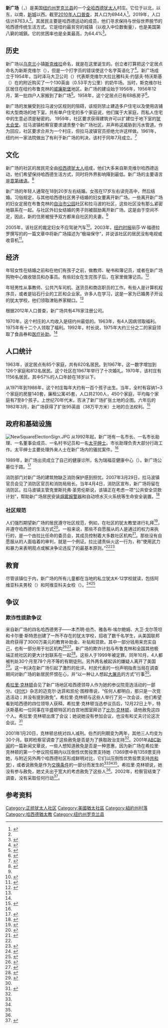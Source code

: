 {{Otheruses|新广场}}
{{Infobox settlement
| name                            = 新广场
| native_name                     = {{lang|en|New Square}}<br>{{lang|yi|שיכון סקווירא}}
| settlement_type                 = {{le|纽约州行政区划#村庄|Administrative divisions of New York#Village|村庄}}
| nickname                        =
| motto                           = <!-- Images -->
| image_skyline                   =
| imagesize                       =
| image_caption                   =
| image_flag                      =
| image_seal                      = <!-- Maps -->
| pushpin_map                     = New York#USA
| pushpin_label                   = 新广场
| pushpin_label_position          = <!-- the position of the pushpin label: left, right, top, bottom, none -->
| pushpin_map_caption             = 在纽约州和美国的位置
| image_map                       = Rockland County New York incorporated and unincorporated areas New Square highlighted.svg
| mapsize                         = 260px
| map_caption                     = 位于[[罗克兰县_(纽约州)|罗克兰县]]和[[纽约州|纽约州]]的位置

<!-- Location -->
| subdivision_type                = 国家
| subdivision_name                = {{flag|United States}}
| subdivision_type1               = [[美国的州|州]]
| subdivision_name1               = {{flag|New York}}
| subdivision_type2               = [[纽约州县级行政区列表|县]]
| subdivision_name2               = {{Flagicon image|Rockland County Flag.gif|size=22px}} [[罗克兰县_(纽约州)|罗克兰县]]
| government_footnotes            =
| government_type                 =
| leader_title                    = 市长
| leader_name                     = 以色列·斯皮策（Israel Spitzer）
| leader_title1                   = 理事
| leader_name1                    = Yakov Berger、Naftali Biston、Yitzchok Fischer、Abraham Kohl、Fred Schonfeld、Jacob Unger
| established_title               = [[市法团|成立日期]]
| established_date                = 1961年11月6日

<!-- Area -->
| unit_pref                       = Imperial
| area_footnotes                  = <ref name="CenPopGazetteer2019">{{cite web|title=2019 U.S. Gazetteer Files|url=https://www2.census.gov/geo/docs/maps-data/data/gazetteer/2019_Gazetteer/2019_gaz_place_36.txt|publisher=United States Census Bureau|access-date=2021-02-04|archive-date=2020-01-16|archive-url=https://web.archive.org/web/20200116050157/https://www2.census.gov/geo/docs/maps-data/data/gazetteer/2019_Gazetteer/2019_gaz_place_36.txt|dead-url=no}}</ref>
| area_magnitude                  =
| area_total_km2                  = 0.95
| area_land_km2                   = 0.95
| area_water_km2                  = 0.00
| area_total_sq_mi                = 0.37
| area_land_sq_mi                 = 0.37
| area_water_sq_mi                = 0.00

<!-- Population -->| population_as_of                = [[2010年美国人口普查|2010年]]
| population_footnotes            =
| population_total                = 6944
| population_density_km2          = 9210.69
| population_density_sq_mi        = 23877.38
<!-- General information -->| timezone                        = [[北美东部时区|EST]]
| utc_offset                      = -5
| timezone_DST                    = EDT
| utc_offset_DST                  = -4
| elevation_footnotes             =
| elevation_m                     = 150
| elevation_ft                    = 492
| coordinates                     = {{coord|41|8|23|N|74|1|42|W|region:US-NY|display=inline}}
| postal_code_type                = [[美国邮政编码|邮政编码]]
| postal_code                     = 10977
| area_code                       = {{le|北美电话区号845|Area code 845|845}}
| blank_name                      = [[联邦信息处理标准|FIPS代码]]
| blank_info                      = 36-50705
| blank1_name                     = [[地名信息系统|GNIS]]功能编号
| blank1_info                     = 0971939
| website                         = {{official website}}
| footnotes                       =
| pop_est_as_of                   = 2019年
| pop_est_footnotes               = <ref name="USCensusEst2019CenPopScriptOnlyDirtyFixDoNotUse"/>
| population_est                  = 8763人
}}
'''新广场'''（{{lang-en|New Square}}，{{lang-yi|שיכון סקווירא}}）是美国[[纽约州|纽约州]][[罗克兰县_(纽约州)|罗克兰县]]{{le|拉马波 (纽约州)|Ramapo, New York|拉马波}}的一个[[哈西迪犹太教|全哈西德犹太人]]村庄。它位于{{le|希尔克雷斯特 (纽约州罗克兰县)|Hillcrest, Rockland County, New York|希尔克雷斯特}}以北，{{le|维奥拉 (纽约州)|Viola, New York|维奥拉}}以东，{{le|新汉普斯特德|New Hempstead, New York}}以南，[[新城_(纽约州)|新城]]以西。截至[[2010年美国人口普查|2010年人口普查]]，其人口为6944人<ref name="Census 2010">{{Cite web| url=https://www.census.gov| title=Profile of General Population and Housing Characteristics: 2010 Demographic Profile Data (DP-1): New Square village, New York| publisher=United States Census Bureau| language=en| access-date=2021-02-04| archive-date=1996-12-27| archive-url=https://web.archive.org/web/19961227012639/https://www.census.gov/| dead-url=no}}</ref>。2019年，人口估计8763人<ref name="CenPopGazetteer2019"/>。其居民主要是{{le|斯克维尔 (哈西德王朝)|Skver (Hasidic dynasty)|斯克维尔}}哈西德运动的成员，他们寻求保持与世俗世界脱节的哈西德传统生活方式。它是纽约最贫穷的城镇（以收入中位数衡量），也是美国第八窮的城鎮。它的贫困率也是全美最高，为64.4%<ref>{{cite news |last1=Sauter |first1=Michael B. |title=Across the US: What are the 35 poorest towns in America? |url=https://www.usatoday.com/story/money/2019/06/08/americas-poorest-towns-low-and-middle-income-families-left-behind/39552791/ |work=USA TODAY |date=2019-06-08 |accessdate=2021-02-04 |archive-date=2020-10-30 |archive-url=https://web.archive.org/web/20201030035558/https://www.usatoday.com/story/money/2019/06/08/americas-poorest-towns-low-and-middle-income-families-left-behind/39552791/ |dead-url=no }}</ref>。

==历史==
新广场以[[乌克兰|乌克兰]]小镇[[斯克维拉|斯克维拉]]命名，{{le|斯克维尔哈西德|Skver (Hasidic dynasty)}}就是在这里诞生的。创立者打算把这个定居点命名为新斯克维尔（{{lang|en|New Skvir}}），但是一个打字员的错误使这个名字英语化了<ref name="Mystics">{{cite news| title=Mystics in the Suburbs| newspaper=TIME| date=1961-03-03| url=http://www.time.com/time/magazine/article/0,9171,897687,00.html| accessdate=2021-03-17| archive-date=2007-03-12| archive-url=https://web.archive.org/web/20070312021921/http://www.time.com/time/magazine/article/0,9171,897687,00.html| dead-url=yes}}</ref>。新广场成立于1954年，当时泽马大卫公司（{{lang|en|Zemach David Corporation}}）代表斯克维尔大拉比雅科夫·约瑟夫·特沃斯基（{{lang|en|Yakov Yosef Twersky}}）在{{le|拉马波 (纽约州)|Ramapo, New York|拉马波镇}}的{{le|斯普林瓦利 (纽约州)|Spring Valley, New York|斯普林瓦利}}附近购买了一个130英亩（0.53平方公里）的奶牛场。当时，斯克维尔社区居住在纽约布鲁克林的[[威廉斯堡_(布鲁克林)|威廉斯堡]]地区。新广场的建设始于1956年，1956年12月，第一批四户人家搬到了新广场<ref name="EncJud">{{cite book|chapter=New Square| title= Encyclopaedia Judaica|editor= Michael Berenbaum and Fred Skolnik| edition= 2| volume= 15| location=Detroit| publisher= Macmillan Reference USA|year= 2007|accessdate=2021-03-17|page= 189|url=http://go.galegroup.com/ps/i.do?&id=GALE%7CCX2587514800&v=2.1&u=unizur&it=r&p=GVRL&sw=w}}</ref>。1958年，这个定居点已有68栋房子<ref name="Mintz199">{{cite book| last=Mintz| first=Jerome R.| title=Hasidic People: A Place in the New World| publisher=Harvard University Press| year=1992| pages=199–200| accessdate=2021-03-17| url=https://books.google.com/books?id=uEP5KNUAFh0C| isbn=9780674041097| archive-date=2017-02-23| archive-url=https://web.archive.org/web/20170223163302/https://books.google.com/books?id=uEP5KNUAFh0C| dead-url=no}}</ref>。

新广场的发展受到拉马波分区规则的阻碍，该规则禁止建造多户住宅以及使用店铺和大型商场的地下室。共有单户住宅的多个家庭说，他们属于大家庭，而私人住宅中的生意必须是秘密的。 1959年，社区要求获得建筑许可以扩建位于{{le|科德角风格房屋|Cape Cod (house)}}地下室的[[犹太会堂|犹太会堂]]。拉马波镇检察官要求谴责整个新广场社区，并声称这威胁到污水管道。作为回应，社区要求合并为一个村庄，但拉马波镇官员拒绝允许这样做。1961年，纽约州一家法院做出了有利于新广场的判决，该村于同年7月成立。<ref>{{Cite web |url = https://casetext.com/case/matter-of-unger-v-nugent#summary |title = Matter of Unger v. Nugent |language = en |accessdate = 2021-04-04 |archive-date = 2018-11-16 |archive-url = https://web.archive.org/web/20181116014702/https://casetext.com/case/matter-of-unger-v-nugent#summary |dead-url = no }}</ref>

==文化==
新广场的社区的居民完全由[[哈西迪犹太教|哈西德犹太人]]组成，他们大多来自斯克维尔{{lang|en|Skverer}}哈西德运动，他们希望保持哈西德生活方式，同时将外界影响降到最低。新广场的主要语言是[[意第绪语|意第绪语]]。<ref>{{Cite web|url = http://www.epodunk.com/cgi-bin/genInfo.php?locIndex=1252|title = New Square community profile|website = Epodunk|language = en|accessdate = 2021-02-05|archive-date = 2019-05-14|archive-url = https://web.archive.org/web/20190514232505/http://epodunk.com/cgi-bin/genInfo.php?locIndex=1252|dead-url = no}}</ref>

新广场的年轻人通常在18到20岁左右结婚。女孩在17岁左右读完高中，然后结婚。习俗规定，与其他哈西德社区男子结婚的妇女要离开新广场。一些离开新广场的妇女定居在布鲁克林的[[自治市公园|自治市公园]]社区和拉马波的{{le|蒙西 (纽约州)|Monsey, New York|蒙西}}社区，这些社区没有那么紧密地联系在一起。与社区外妇女结婚的男子则被鼓励离开新广场。这是由于空间不足，因此，新的住房被授予双方都来自社区的夫妻。<ref name="Mintz202"/>

2005年，该社区的{{le|犹太教法庭|Beth din}}裁定妇女不应驾驶汽车<ref>{{cite news| last=Weiss| first=Steven I.| url=http://www.forward.com/articles/2065/| title=Hasidic Village Keeps Women Out of the Driver’s Seat| newspaper=The Jewish Daily Forward| language=en| date=2005-10-14| accessdate=2021-02-05| archive-date=2011-06-24| archive-url=https://web.archive.org/web/20110624084500/https://www.forward.com/articles/2065/| dead-url=no}}</ref>。2003年，[[纽约时报|纽约时报]]丽莎·W·福德拉罗撰写的的一篇文章中将新广场描述为“极端保守”，并说该社区的居民没有电视或收音机<ref>{{cite news| last=Foderaro| first=Lisa| url=https://www.nytimes.com/2003/08/21/nyregion/21MOTH.html?ex=1376884800&en=080b0a3eaf5f9364&ei=5007&partner=USERLAND| title=New York Town Mourns a Generous Friend| newspaper=The New York Times| date=2003-08-20| language=en| accessdate=2021-02-05| archive-date=2013-09-28| archive-url=https://web.archive.org/web/20130928071528/http://www.nytimes.com/2003/08/21/nyregion/21MOTH.html?ex=1376884800&en=080b0a3eaf5f9364&ei=5007&partner=USERLAND| dead-url=no}}</ref>。

==经济==
年轻女性在结婚之前和在他们有孩子之前，做教师、秘书和簿记员，或者在新广场购物中心做收银员和办事员。有些妇女在生完孩子后，在家里做簿记员。<ref name="Mintz204">{{cite book| last=Mintz| first=Jerome R.| title=Hasidic People. A Place in the New World| publisher=Harvard University Press| year=1992| pages=204–205| url=https://books.google.com/books?id=uEP5KNUAFh0C| isbn=9780674041097| accessdate=2021-02-05| archive-date=2017-02-23| archive-url=https://web.archive.org/web/20170223163302/https://books.google.com/books?id=uEP5KNUAFh0C| dead-url=no}}</ref>

年轻男性从事教师、公共汽车司机、送货员和商店职员的工作。有些人是计算机程序员，或者是钻石行业的工匠和企业家。许多人在{{lang|en|{{le|Kollel|Kollel}}}}学习，这是一家为已婚男子开设的犹太学校，他们领取津贴养家糊口。<ref name="Mintz204"/>

根据2012年人口普查，新广场共有476家注册公司。

1970年，这个村庄的人均收入是纽约州最低的。1963年，有4人因病领取福利。1975年有十二个人领取了福利。1992年，村长说，1975年大约三分之二的家庭领取了食品券和[[联邦医疗补助|医疗补助]]。<ref name="Mintz202"/>

==人口统计==
{{US Census population
|1970= 1156
|1980= 1750
|1990= 2605
|2000= 4624
|2010= 6944
|estyear=2019
|estimate=8763
|estref=<ref name="USCensusEst2019CenPopScriptOnlyDirtyFixDoNotUse">{{cite web|url=https://www.census.gov/programs-surveys/popest/data/tables.2019.html|date=2020-05-24|title=Population and Housing Unit Estimates|publisher=United States Census Bureau|access-date=2021-02-04|archive-date=2021-07-01|archive-url=https://web.archive.org/web/20210701194657/https://www.census.gov/programs-surveys/popest/data/tables.2019.html|dead-url=no}}</ref>
|footnote=美国十年一次的人口普查<ref name="DecennialCensus">{{cite web|url=https://www.census.gov/programs-surveys/decennial-census.html|title=Census of Population and Housing|publisher=Census.gov|access-date=2021-02-04|language=en|archive-date=2021-07-01|archive-url=https://web.archive.org/web/20210701194652/https://www.census.gov/programs-surveys/decennial-census.html|dead-url=no}}</ref><br>2019年估计<ref name="CenPopGazetteer2019"/>
}}
1963年，该定居点有85个家庭，共有620名居民。到1967年，这一数字增加到126个家庭和812名居民。这个社区在1967年举行了十次婚礼。1970年，该村庄有1156名居民，其中57%的人口年龄在18岁以下。

从1971年到1986年，这个村庄每年大约有一百个孩子出生。当年，全村有容纳1~3个家庭的房屋140套，廉租公寓45套，人口共2100人，450个家庭，平均每个家庭有7至8个孩子。上世纪70年代末，{{le|拉马波 (纽约州)|Ramapo, New York|拉马波镇}}否决了新广场扩张土地的企图。六年后的1982年3月，新广场获得了扩张95英亩（38万平方米）土地的合法权利。<ref name="Mintz202">{{cite book| last=Mintz| first=Jerome R.| title=Hasidic People. A Place in the New World| publisher=Harvard University Press| year=1992| pages=202–203| url=https://books.google.com/books?id=uEP5KNUAFh0C| isbn=9780674041097| accessdate=2021-02-04| archive-date=2017-02-23| archive-url=https://web.archive.org/web/20170223163302/https://books.google.com/books?id=uEP5KNUAFh0C| dead-url=no}}</ref>

==政府和基础设施==
[[File:NewSquareElectionSign.JPG|thumb]]
从1992年起，新广场有一名市长、一名市长助理、一名董事会成员、一名村书记员和一名[[太平绅士|太平绅士]]。市长助理负责大部分行政工作。太平绅士主要处理外来人士在新广场内的骚扰案件。<ref name="Mintz204"/>

1989年，新广场出资成立了自己的健康诊所，名为瑞福亚健康中心（{{lang|en|Refuah Health Center}}）。新广场公墓位于{{lang|en|Bais Hachaim}}路。<ref>{{Cite web|url = https://www.misaskim.org/cemlisting|title = Cemetery Listing|website = Misaskim|language = en|accessdate = 2021-02-10|archive-date = 2019-06-23|archive-url = https://web.archive.org/web/20190623150431/https://www.misaskim.org/cemlisting|dead-url = no}}</ref>

消防部门对新广场的建筑物缺乏消防保护感到担忧。2007年3月29日，拉马波镇官员会见了消防区官员和消防局局长。当年4月4日，消防区宣布，新广场将留在消防区。拉马波镇主管克里斯托弗·圣劳伦斯说，该镇正在考虑一项“公共安全贷款计划”，帮助新广场居民安装[[烟雾探测器|烟雾报警器]]和自动喷水灭火系统等生命安全装置。<ref>{{Cite web |url = http://insiderockland.lohudblogs.com/2007/04/04/fire-service-to-new-square-wont-be-interrupted/ |title = Fire service to New Square won’t be interrupted|website=The Journal News |archive-url = https://web.archive.org/web/20090803074008/http://insiderockland.lohudblogs.com/2007/04/04/fire-service-to-new-square-wont-be-interrupted/|date = 2007-04-04 |archive-date=2009-08-03|language = en|accessdate = 2021-02-10}}</ref>

===社区规范===
人们强烈期望新广场的居民遵守社区规范，例如，在社区的犹太教堂进行礼拜<ref name=NYT>{{cite news|last=Applebome|first=Peter|title=In Hasidic Village, Attempted Murder Arrest Is Linked to Schism|url=https://www.nytimes.com/2011/06/06/nyregion/in-hasidic-village-attempted-murder-arrest-is-linked-to-schism.html|newspaper=The New York Times|date=2011-06-05|language=en|accessdate=2021-02-10|quote=a rabbinical court ruled that praying outside the synagogue was a serious violation of community rules.|archive-date=2021-03-14|archive-url=https://web.archive.org/web/20210314183555/http://www.nytimes.com/2011/06/06/nyregion/in-hasidic-village-attempted-murder-arrest-is-linked-to-schism.html|dead-url=no}}</ref>，并遵守哈西德的生活方式<ref name=DSJDF>{{cite news|last=Deen|first=Shulem|title=What Is Really Happening in New Square?|url=http://www.forward.com/articles/138211/|access-date=2021-02-10|language=en|newspaper=The Jewish Daily Forward|date=2011-05-30|issue=June 10, 2011|format=Opinion|quote=There had been rumors in the study hall that the student in question was in possession of items forbidden by the rules of our austere Hasidic lifestyle.|archive-date=2012-02-12|archive-url=https://web.archive.org/web/20120212020300/http://www.forward.com/articles/138211/|dead-url=no}}</ref>。一般来说，那些不自愿服从的人是通过{{lang|en|kehillah}}的权力来执行的，{{lang|en|kehillah}}是一个由拉比任命的委员会，其成员控制着大多数社区机构<ref name=Forward>{{cite news|last=Tobin|first=Andrew|title=New Square: Where Tradition and the Rebbe Rule: And Difference Comes at a Painful Cost|url=http://forward.com/articles/138472/|access-date=2021-02-10|language=en|newspaper=The Jewish Daily Forward|date=2011-06-08|issue=June 17, 2011|archive-date=2011-08-19|archive-url=https://web.archive.org/web/20110819081910/http://www.forward.com/articles/138472/|dead-url=no}}</ref>。那些没有自愿服从的人面临着{{le|义务警卫队|Vigilantism}}的审判，{{le|新广场纵火案|New Square arson attack}}就是一个例证。拉比谴责纵火这一行为，称“使用武力和暴力来表明观点或解决争论违反了{{lang|en|Skver}}的最基本原则。”<ref name=Forward /><ref name=JN>{{cite news|title=Group of devotees enforces obedience to grand rebbe in New Square, residents say|url=http://www.lohud.com/article/20110605/NEWS01/106050380/Group-devotees-enforces-obedience-grand-rebbe-New-Square-residents-say|access-date=2021-02-10|language=en|newspaper=The Journal News|date=2011-06-04|author=Shawn Cohen|author2=Steve Lieberman|quote=Residents who defy this Hasidic enclave's spiritual leader say they live in fear of a band of thugs who sometimes violently defend his edicts|archive-date=2011-08-14|archive-url=https://web.archive.org/web/20110814073736/http://www.lohud.com/article/20110605/NEWS01/106050380/Group-devotees-enforces-obedience-grand-rebbe-New-Square-residents-say|dead-url=no}}</ref>

==教育==
尽管该镇位于{{le|东拉马波中心学区|East Ramapo Central School District}}内，新广场的所有儿童都在当地的私立犹太K-12学校就读，包括阿维亚科夫男校（{{lang|en|Avir Yaakov Boys School}}）和阿维亚科夫女校（{{lang|en|Avir Yaakov Girls School}}）。<ref>{{cite news|author=Clark, Amy Sarah|url=https://jewishweek.timesofisrael.com/east-ramapo-schools-under-state-supervision/|title=East Ramapo Schools Under State Supervision|newspaper=Times of Israel|date=2014-06-18|access-date=2021-04-11|archive-date=2021-03-08|archive-url=https://web.archive.org/web/20210308132155/https://jewishweek.timesofisrael.com/east-ramapo-schools-under-state-supervision/|dead-url=no}}</ref><ref>{{Cite web |url = http://www.ercsd.k12.ny.us/npdirectory.htm |title = Directory of Non-Public Schools|archive-url=https://web.archive.org/web/20070314213419/http://www.ercsd.k12.ny.us/npdirectory.htm|archive-date=2007-03-14|accessdate=2021-02-04|language=en}}</ref>

==争议==
===欺诈性拨款争议===
来自新广场的四名哈西德男子——本杰明·伯杰、雅各布·埃尔鲍姆、大卫·戈尔茨坦和卡尔曼·斯特恩创建了一所不存在的犹太学校，招收了数千名学生，从美国联邦政府获得了3000万美元的教育补助金、补贴和贷款。其中一部分钱用来充实自己，也有一部分用于社区机构<ref name="Questionsmount">{{Cite web|url = https://abcnews.go.com/Politics/story?id=121757&page=1|title = Questions Mount in Pardon Saga|website = ABC News|date = 2006-01-07|language = en|accessdate = 2021-02-04|archive-date = 2021-02-08|archive-url = https://web.archive.org/web/20210208221041/https://abcnews.go.com/Politics/story?id=121757&page=1|dead-url = no}}</ref><ref name=nyt1997>{{Cite web|url = https://www.nytimes.com/1997/05/29/nyregion/6-indicted-in-fraud-over-use-of-grants-for-hasidic-groups.html|title = 6 Indicted in Fraud Over Use of Grants For Hasidic Groups|website = New York Times|author = Benjamin Weiser|date = 1997-05-29|language = en|accessdate = 2021-02-04|archive-date = 2021-02-10|archive-url = https://web.archive.org/web/20210210070438/https://www.nytimes.com/1997/05/29/nyregion/6-indicted-in-fraud-over-use-of-grants-for-hasidic-groups.html|dead-url = no}}</ref>。新广场的欺诈计划与布鲁克林和全国其他极端正统社区的更大计划联系在一起<ref name=nydn2001>{{Cite web|url = http://www.nydailynews.com/archives/news/u-s-att-ripped-hasidic-pardons-article-1.903731|title = U.S. Att'y Ripped Hasidic Pardons|website = New York Daily News|author = Larry Cohler-Esses|date = 2001-01-25|language = en|accessdate = 2021-02-04|archive-date = 2018-11-18|archive-url = https://web.archive.org/web/20181118171226/https://www.nydailynews.com/archives/news/u-s-att-ripped-hasidic-pardons-article-1.903731|dead-url = no}}</ref>。这些人于1999年被定罪。同年10月，4人都被判处30个月至78个月不等的有期徒刑。另外两名被起诉的嫌疑人离开了美国<ref name="NickAnderson">{{Cite web|url = http://articles.latimes.com/2001/feb/24/news/mn-29756|title = Hasidic Clemency Case Entangles Hillary Clinton|website = Los Angeles Times|author = Anderson, Nick|date = 2001-02-24|language = en|accessdate = 2021-02-04|archive-date = 2011-05-20|archive-url = https://web.archive.org/web/20110520094033/http://articles.latimes.com/2001/feb/24/news/mn-29756|dead-url = no}}</ref>。这一判决在新广场引起了激烈的批评。村民代表的一份声明指责当局在调查期间对新广场的新居民怀恨在心，并“以一种让人想起[[犹太人大屠杀|大屠杀]]的方式”行事<ref name=nyt1997 />。

[[希拉里·克林顿|希拉里·克林顿]]会见了新广场地区哈西德领导人作为她的参议院竞选活动的一部分。《[[时代杂志|时代]]》杂志的迈克尔·达菲和凯伦·图穆蒂说，“任何人都明白，那只是一次竞选活动；并没有提到赦免”。希拉里·克林顿与这些人举行了另一次会谈，他们希望看到哈西德的四位领导人获释。希拉里·克林顿当选参议员后，12月22日上午，特沃斯基和一位同事在华盛顿特区的白宫地图室拜访了[[比尔·克林顿|比尔·克林顿]]，请他赦免这四个人。希拉里·克林顿出席了会议；她说她没有参加会议，也没有和丈夫讨论这次会议。<ref name="DuffyTumultyPardonMe">{{Cite web|url = http://www.time.com/time/magazine/article/0,9171,100549,00.html|title = Pardon Me, Boys|website = TIME|author = Duffy, Michael and Karen Tumulty|date = 2001-02-25|language = en|accessdate = 2021-02-04|archive-date = 2012-10-26|archive-url = https://web.archive.org/web/20121026073520/http://www.time.com/time/magazine/article/0,9171,100549,00.html|dead-url = yes}}</ref>

2001年1月20日，克林顿总统对四人减刑。伯杰的刑期变为两年，其他三人均变为30个月。联邦检察官调查了这些赦免是否是为了换取政治支持<ref name="NickAnderson"/>。2001年[[ABC新闻|ABC新闻]]的一篇新闻文章说，一些人想知道赦免是否是一种恩惠，因为新广场在希拉里·克林顿的第一个参议院任期内以压倒性优势投票支持她（1369票中有1359票支持她，与附近另外两个哈西德社区形成鲜明对比，它们以压倒性优势投票支持[[共和党_(美国)|共和党]]），或者说赦免是作为[[交换条件|交换条件]]的一部分而发生的<ref name="Questionsmount"/><ref name=nydn2001 /><ref name="DuffyTumultyPardonMe"/>。希拉里·克林顿说，她没有参与赦免，她丈夫出于宽大的考虑赦免了这些人<ref name="NickAnderson"/>。2002年，检察官结束了调查，没有采取任何行动<ref>{{Cite web|url = http://edition.cnn.com/2002/ALLPOLITICS/06/24/cf.crossfire/index.html|title = Has Clinton been vindicated?|website = CNN|date = 2002-06-24|language = en|accessdate = 2021-02-04|archive-date = 2021-02-08|archive-url = https://web.archive.org/web/20210208232513/http://edition.cnn.com/2002/ALLPOLITICS/06/24/cf.crossfire/index.html|dead-url = no}}</ref>。

==参考资料==
{{reflist|2}}

[[Category:正统犹太人社区|Category:正统犹太人社区]]
[[Category:美國猶太社區|Category:美國猶太社區]]
[[Category:紐約州村落|Category:紐約州村落]]
[[Category:哈西德猶太教|Category:哈西德猶太教]]
[[Category:纽约州罗克兰县|Category:纽约州罗克兰县]]
